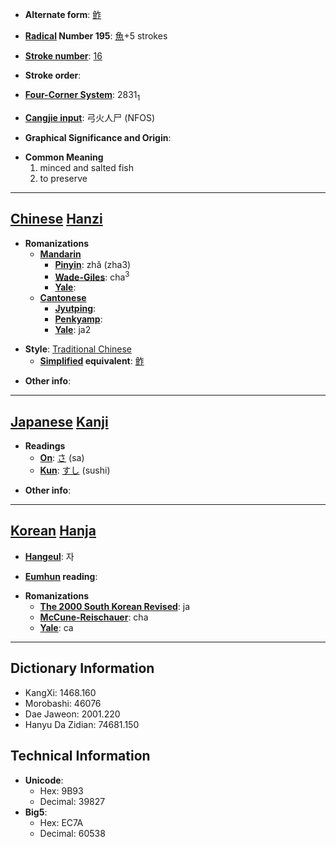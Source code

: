 * '''Alternate form''': [[鲊]]

* '''[[Wiktionary:Chinese radical index| Radical]] Number 195''': [[Wiktionary:Chinese radical index 魚|魚]]+5 strokes

* '''[[Wiktionary:Chinese total strokes index|Stroke number]]''': [[Wiktionary:Chinese total strokes index 16|16]]

* '''Stroke order''': 

* '''[[Wiktionary:Chinese four corner index|Four-Corner System]]''': 2831<sub>1</sub>

* '''[[Wiktionary:Chinese Cangjie index|Cangjie input]]''': 弓火人尸 (NFOS)

* '''Graphical Significance and Origin''': 

* '''Common Meaning'''
*#minced and salted fish
*# to preserve


----

== [[Chinese]] [[Hanzi]] ==

* '''Romanizations'''
** '''[[Mandarin]]'''
*** '''[[Pinyin]]''': zhǎ (zha3)
*** '''[[Wade-Giles]]''': cha<sup>3</sup>
*** '''[[Yale]]''': 
** '''[[Cantonese]]'''
*** '''[[Jyutping]]''':
*** '''[[Penkyamp]]''': 
*** '''[[Yale]]''': ja2

* '''Style''': [[Traditional Chinese]] 
** '''[[Simplified Chinese|Simplified]] equivalent''': [[鲊]]

* '''Other info''': 

----

== [[Japanese]] [[Kanji]] ==

* '''Readings'''
** '''[[On]]''': [[さ]] (sa)
** '''[[Kun]]''': [[すし]] (sushi)

* '''Other info''':  

----

== [[Korean]] [[Hanja]] ==

* '''[[Hangeul]]''': 자

* '''[[Eumhun]] reading''': 

* '''Romanizations'''
** '''[[The 2000 South Korean Revised Romanization|The 2000 South Korean Revised]]''': ja
** '''[[McCune-Reischauer]]''': cha
** '''[[Yale]]''': ca

----

== Dictionary Information ==

* KangXi: 1468.160
* Morobashi: 46076
* Dae Jaweon: 2001.220
* Hanyu Da Zidian: 74681.150

== Technical Information ==

* '''Unicode''':
** Hex: 9B93
** Decimal: 39827
* '''Big5''':
** Hex: EC7A
** Decimal: 60538